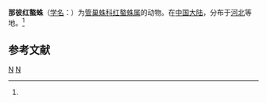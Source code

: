 {{Speciesbox
| taxon = Cheiracanthium lapidicolens
| binomial_authority = (Simon, 1878)<ref name='id14221'>{{cite web| url =http://www.bioinfo.cn/db05/BjdwSpecies.php?action=view&id=14221| title =那彼红螯蛛| work =《中国动物物种编目数据库》| publisher =中国科学院微生物研究所| author =中国科学院动物研究所| accessdate =2009-04-28| deadurl =yes| archiveurl =https://web.archive.org/web/20160305051747/http://www.bioinfo.cn/db05/BjdwSpecies.php?action=view&id=14221| archivedate =2016-03-05}}</ref>
}}

'''那彼红螯蛛'''（[[学名|学名]]：{{lang|la|''Chiracanthium lapidicolens''}}）为[[管巢蛛科|管巢蛛科]][[红螯蛛属|红螯蛛属]]的动物。在[[中国大陆|中国大陆]]，分布于[[河北|河北]]等地。<ref name='id14221'/>

== 参考文献 ==
{{reflist}}

{{taxonbar}}
[[Category:_1878年描述的动物|N]]
[[Category:红螯蛛属|N]]